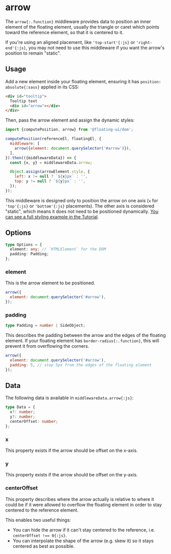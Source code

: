 
# arrow

The `arrow{:.function}` middleware provides data to position an
inner element of the floating element, usually the triangle or
caret which points toward the reference element, so that it is
centered to it.

If you're using an aligned placement, like `'top-start'{:js}` or
`'right-end'{:js}`, you may not need to use this middleware if
you want the arrow's position to remain "static".

## Usage

Add a new element inside your floating element, ensuring it has
`position: absolute{:sass}` applied in its CSS:

```html
<div id="tooltip">
  Tooltip text
  <div id="arrow"></div>
</div>
```

Then, pass the arrow element and assign the dynamic styles:

```js
import {computePosition, arrow} from '@floating-ui/dom';

computePosition(referenceEl, floatingEl, {
  middleware: [
    arrow({element: document.querySelector('#arrow')}),
  ],
}).then(({middlewareData}) => {
  const {x, y} = middlewareData.arrow;

  Object.assign(arrowElement.style, {
    left: x != null ? `${x}px` : '',
    top: y != null ? `${y}px` : '',
  });
});
```

This middleware is designed only to position the arrow on one
axis (`x` for `'top'{:js}` or `'bottom'{:js}` placements). The
other axis is considered "static", which means it does not need
to be positioned dynamically.
[You can see a full styling example in the Tutorial](/docs/tutorial#arrow-middleware).

## Options

```ts
type Options = {
  element: any; // `HTMLElement` for the DOM
  padding: Padding;
};
```

### element

This is the arrow element to be positioned.

```js
arrow({
  element: document.querySelector('#arrow'),
});
```

### padding

```ts
type Padding = number | SideObject;
```

This describes the padding between the arrow and the edges of the
floating element. If your floating element has
`border-radius{:.function}`, this will prevent it from
overflowing the corners.

```js
arrow({
  element: document.querySelector('#arrow'),
  padding: 5, // stop 5px from the edges of the floating element
});
```

## Data

The following data is available in `middlewareData.arrow{:js}`:

```ts
type Data = {
  x?: number;
  y?: number;
  centerOffset: number;
};
```

### x

This property exists if the arrow should be offset on the x-axis.

### y

This property exists if the arrow should be offset on the y-axis.

### centerOffset

This property describes where the arrow actually is relative to
where it could be if it were allowed to overflow the floating
element in order to stay centered to the reference element.

This enables two useful things:

- You can hide the arrow if it can't stay centered to the
  reference, i.e. `centerOffset !== 0{:js}`.
- You can interpolate the shape of the arrow (e.g. skew it) so it
  stays centered as best as possible.
